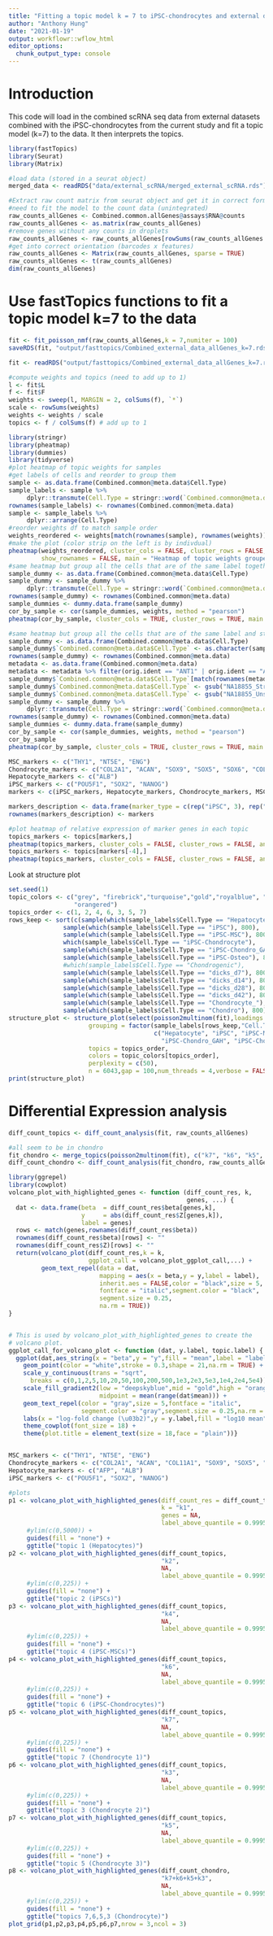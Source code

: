 ```yaml
---
title: "Fitting a topic model k = 7 to iPSC-chondrocytes and external data"
author: "Anthony Hung"
date: "2021-01-19"
output: workflowr::wflow_html
editor_options:
  chunk_output_type: console
---
```


# Introduction

This code will load in the combined scRNA seq data from external datasets combined with the iPSC-chondrocytes from the current study and fit a topic model (k=7) to the data. It then interprets the topics.

```r
library(fastTopics)
library(Seurat)
library(Matrix)

#load data (stored in a seurat object)
merged_data <- readRDS("data/external_scRNA/merged_external_scRNA.rds")

#Extract raw count matrix from seurat object and get it in correct format for fastTopics
#need to fit the model to the count data (unintegrated)
raw_counts_allGenes <- Combined.common.allGenes@assays$RNA@counts
raw_counts_allGenes <- as.matrix(raw_counts_allGenes)
#remove genes without any counts in droplets
raw_counts_allGenes <- raw_counts_allGenes[rowSums(raw_counts_allGenes > 0) > 0,] 
#get into correct orientation (barcodes x features)
raw_counts_allGenes <- Matrix(raw_counts_allGenes, sparse = TRUE)
raw_counts_allGenes <- t(raw_counts_allGenes)
dim(raw_counts_allGenes)
```

# Use fastTopics functions to fit a topic model k=7 to the data

```r
fit <- fit_poisson_nmf(raw_counts_allGenes,k = 7,numiter = 100)
saveRDS(fit, "output/fasttopics/Combined_external_data_allGenes_k=7.rds")

fit <- readRDS("output/fasttopics/Combined_external_data_allGenes_k=7.rds")

#compute weights and topics (need to add up to 1)
l <- fit$L
f <- fit$F
weights <- sweep(l, MARGIN = 2, colSums(f), `*`)
scale <- rowSums(weights)
weights <- weights / scale
topics <- f / colSums(f) # add up to 1
```


```r
library(stringr)
library(pheatmap)
library(dummies)
library(tidyverse)
#plot heatmap of topic weights for samples
#get labels of cells and reorder to group them
sample <- as.data.frame(Combined.common@meta.data$Cell.Type)
sample_labels <- sample %>% 
     dplyr::transmute(Cell.Type = stringr::word(`Combined.common@meta.data$Cell.Type`, start = 1))
rownames(sample_labels) <- rownames(Combined.common@meta.data)
sample <- sample_labels %>% 
     dplyr::arrange(Cell.Type)
#reorder weights df to match sample order
weights_reordered <- weights[match(rownames(sample), rownames(weights)),]
#make the plot (color strip on the left is by indivdual)
pheatmap(weights_reordered, cluster_cols = FALSE, cluster_rows = FALSE, annotation_row = sample,
         show_rownames = FALSE, main = "Heatmap of topic weights grouped by cell labels")
#same heatmap but group all the cells that are of the same label together (more interpretable??)
sample_dummy <- as.data.frame(Combined.common@meta.data$Cell.Type)
sample_dummy <- sample_dummy %>% 
     dplyr::transmute(Cell.Type = stringr::word(`Combined.common@meta.data$Cell.Type`, start = 1))
rownames(sample_dummy) <- rownames(Combined.common@meta.data)
sample_dummies <- dummy.data.frame(sample_dummy)
cor_by_sample <- cor(sample_dummies, weights, method = "pearson")
pheatmap(cor_by_sample, cluster_cols = TRUE, cluster_rows = TRUE, main = "Correlation by sample label")

#same heatmap but group all the cells that are of the same label and strain condition together
sample_dummy <- as.data.frame(Combined.common@meta.data$Cell.Type)
sample_dummy$`Combined.common@meta.data$Cell.Type` <- as.character(sample_dummy$`Combined.common@meta.data$Cell.Type`)
rownames(sample_dummy) <- rownames(Combined.common@meta.data)
metadata <- as.data.frame(Combined.common@meta.data)
metadata <- metadata %>% filter(orig.ident == "ANT1" | orig.ident == "ANT2")
sample_dummy$`Combined.common@meta.data$Cell.Type`[match(rownames(metadata), rownames(sample_dummy))] <- metadata$labels
sample_dummy$`Combined.common@meta.data$Cell.Type` <- gsub("NA18855_Strain|NA19160_Strain", "iPSC-Chondrocyte_Strain", sample_dummy$`Combined.common@meta.data$Cell.Type`)
sample_dummy$`Combined.common@meta.data$Cell.Type` <- gsub("NA18855_Unstrain|NA19160_Unstrain|NA18856_Unstrain", "iPSC-Chondrocyte_Control", sample_dummy$`Combined.common@meta.data$Cell.Type`)
sample_dummy <- sample_dummy %>% 
     dplyr::transmute(Cell.Type = stringr::word(`Combined.common@meta.data$Cell.Type`, start = 1))
rownames(sample_dummy) <- rownames(Combined.common@meta.data)
sample_dummies <- dummy.data.frame(sample_dummy)
cor_by_sample <- cor(sample_dummies, weights, method = "pearson")
cor_by_sample
pheatmap(cor_by_sample, cluster_cols = TRUE, cluster_rows = TRUE, main = "Correlation by sample label")

MSC_markers <- c("THY1", "NT5E", "ENG")
Chondrocyte_markers <- c("COL2A1", "ACAN", "SOX9", "SOX5", "SOX6", "COL9A1")
Hepatocyte_markers <- c("ALB")
iPSC_markers <- c("POU5F1", "SOX2", "NANOG")
markers <- c(iPSC_markers, Hepatocyte_markers, Chondrocyte_markers, MSC_markers)

markers_description <- data.frame(marker_type = c(rep("iPSC", 3), rep("Hepatocyte", 1), rep("Chondrocyte", 6), rep("MSC", 3)))
rownames(markers_description) <- markers

#plot heatmap of relative expression of marker genes in each topic
topics_markers <- topics[markers,]
pheatmap(topics_markers, cluster_cols = FALSE, cluster_rows = FALSE, annotation_row = markers_description, scale = "row")
topics_markers <- topics[markers[-4],]
pheatmap(topics_markers, cluster_cols = FALSE, cluster_rows = FALSE, annotation_row = markers_description)
```

Look at structure plot

```r
set.seed(1)
topic_colors <- c("grey", "firebrick","turquoise","gold","royalblue", "salmon", "forestgreen", "black",
                  "orangered")
topics_order <- c(1, 2, 4, 6, 3, 5, 7)
rows_keep <- sort(c(sample(which(sample_labels$Cell.Type == "Hepatocyte"), 800),
               sample(which(sample_labels$Cell.Type == "iPSC"), 800),
               sample(which(sample_labels$Cell.Type == "iPSC-MSC"), 800),
               which(sample_labels$Cell.Type == "iPSC-Chondrocyte"),
               sample(which(sample_labels$Cell.Type == "iPSC-Chondro_GAH"), 800),
               sample(which(sample_labels$Cell.Type == "iPSC-Osteo"), 800),
               #which(sample_labels$Cell.Type == "Chondrogenic"),
               sample(which(sample_labels$Cell.Type == "dicks_d7"), 800),
               sample(which(sample_labels$Cell.Type == "dicks_d14"), 800),
               sample(which(sample_labels$Cell.Type == "dicks_d28"), 800),
               sample(which(sample_labels$Cell.Type == "dicks_d42"), 800),
               sample(which(sample_labels$Cell.Type == "Chondrocyte_"), 800),
               sample(which(sample_labels$Cell.Type == "Chondro"), 800)))
structure_plot <- structure_plot(select(poisson2multinom(fit),loadings = rows_keep),
                      grouping = factor(sample_labels[rows_keep,"Cell.Type"], 
                                        c("Hepatocyte", "iPSC", "iPSC-MSC", "iPSC-Osteo", 
                                          "iPSC-Chondro_GAH", "iPSC-Chondrocyte", "dicks_d7", "dicks_d14", "dicks_d28", "dicks_d42", "Chondrocyte_", "Chondro")),
                      topics = topics_order,
                      colors = topic_colors[topics_order],
                      perplexity = c(50),
                      n = 6043,gap = 100,num_threads = 4,verbose = FALSE)
print(structure_plot)
```

# Differential Expression analysis

```r
diff_count_topics <- diff_count_analysis(fit, raw_counts_allGenes)

#all seem to be in chondro
fit_chondro <- merge_topics(poisson2multinom(fit), c("k7", "k6", "k5", "k3"))
diff_count_chondro <- diff_count_analysis(fit_chondro, raw_counts_allGenes)
```

```r
library(ggrepel)
library(cowplot)
volcano_plot_with_highlighted_genes <- function (diff_count_res, k, 
                                                 genes, ...) {
  dat <- data.frame(beta  = diff_count_res$beta[genes,k],
                    y     = abs(diff_count_res$Z[genes,k]),
                    label = genes) 
  rows <- match(genes,rownames(diff_count_res$beta))
  rownames(diff_count_res$beta)[rows] <- ""
  rownames(diff_count_res$Z)[rows] <- ""
  return(volcano_plot(diff_count_res,k = k,
                      ggplot_call = volcano_plot_ggplot_call,...) +
         geom_text_repel(data = dat,
                         mapping = aes(x = beta,y = y,label = label),
                         inherit.aes = FALSE,color = "black",size = 5,
                         fontface = "italic",segment.color = "black",
                         segment.size = 0.25,
                         na.rm = TRUE))
}


# This is used by volcano_plot_with_highlighted_genes to create the
# volcano plot.
ggplot_call_for_volcano_plot <- function (dat, y.label, topic.label) {
  ggplot(dat,aes_string(x = "beta",y = "y",fill = "mean",label = "label")) +
    geom_point(color = "white",stroke = 0.3,shape = 21,na.rm = TRUE) +
    scale_y_continuous(trans = "sqrt",
      breaks = c(0,1,2,5,10,20,50,100,200,500,1e3,2e3,5e3,1e4,2e4,5e4)) +
    scale_fill_gradient2(low = "deepskyblue",mid = "gold",high = "orangered",
                         midpoint = mean(range(dat$mean))) +
    geom_text_repel(color = "gray",size = 5,fontface = "italic",
                    segment.color = "gray",segment.size = 0.25,na.rm = TRUE) +
    labs(x = "log-fold change (\u03b2)",y = y.label,fill = "log10 mean") +
    theme_cowplot(font_size = 18) +
    theme(plot.title = element_text(size = 18,face = "plain"))}



```

```r
MSC_markers <- c("THY1", "NT5E", "ENG")
Chondrocyte_markers <- c("COL2A1", "ACAN", "COL11A1", "SOX9", "SOX5", "SOX6", "COL9A1")
Hepatocyte_markers <- c("AFP", "ALB")
iPSC_markers <- c("POU5F1", "SOX2", "NANOG")

#plots
p1 <- volcano_plot_with_highlighted_genes(diff_count_res = diff_count_topics,
                                          k = "k1",
                                          genes = NA,
                                          label_above_quantile = 0.9995) +
     #ylim(c(0,5000)) +
     guides(fill = "none") +
     ggtitle("topic 1 (Hepatocytes)")
p2 <- volcano_plot_with_highlighted_genes(diff_count_topics,
                                          "k2",
                                          NA,
                                          label_above_quantile = 0.9995) +
     #ylim(c(0,225)) +
     guides(fill = "none") +
     ggtitle("topic 2 (iPSCs)")
p3 <- volcano_plot_with_highlighted_genes(diff_count_topics,
                                          "k4",
                                          NA,
                                          label_above_quantile = 0.9995) +
     #ylim(c(0,225)) +
     guides(fill = "none") +
     ggtitle("topic 4 (iPSC-MSCs)")
p4 <- volcano_plot_with_highlighted_genes(diff_count_topics,
                                          "k6",
                                          NA,
                                          label_above_quantile = 0.9995) +
     #ylim(c(0,225)) +
     guides(fill = "none") +
     ggtitle("topic 6 (iPSC-Chondrocytes)")
p5 <- volcano_plot_with_highlighted_genes(diff_count_topics,
                                          "k7",
                                          NA,
                                          label_above_quantile = 0.9995) +
     #ylim(c(0,225)) +
     guides(fill = "none") +
     ggtitle("topic 7 (Chondrocyte 1)")
p6 <- volcano_plot_with_highlighted_genes(diff_count_topics,
                                          "k3",
                                          NA,
                                          label_above_quantile = 0.9995) +
     #ylim(c(0,225)) +
     guides(fill = "none") +
     ggtitle("topic 3 (Chondrocyte 2)")
p7 <- volcano_plot_with_highlighted_genes(diff_count_topics,
                                          "k5",
                                          NA,
                                          label_above_quantile = 0.9995) +
     #ylim(c(0,225)) +
     guides(fill = "none") +
     ggtitle("topic 5 (Chondrocyte 3)")
p8 <- volcano_plot_with_highlighted_genes(diff_count_chondro,
                                          "k7+k6+k5+k3",
                                          NA,
                                          label_above_quantile = 0.9995) +
     #ylim(c(0,225)) +
     guides(fill = "none") +
     ggtitle("topics 7,6,5,3 (Chondrocyte)")
plot_grid(p1,p2,p3,p4,p5,p6,p7,nrow = 3,ncol = 3)

```

